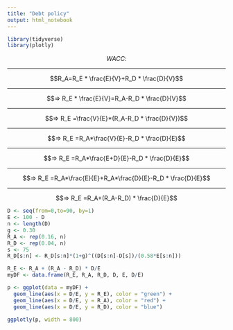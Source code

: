 ```yaml
---
title: "Debt policy"
output: html_notebook
---
```

```r
library(tidyverse)
library(plotly)
```


$$WACC:$$
<hr>
$$R_A=R_E * \frac{E}{V}+R_D * \frac{D}{V}$$
<hr>
$$=> R_E * \frac{E}{V}=R_A-R_D * \frac{D}{V}$$
<hr>
$$=> R_E =\frac{V}{E}*(R_A-R_D * \frac{D}{V})$$
<hr>
$$=> R_E =R_A*\frac{V}{E}-R_D * \frac{D}{E}$$
<hr>
$$=> R_E =R_A*\frac{E+D}{E}-R_D * \frac{D}{E}$$
<hr>
$$=> R_E =R_A*\frac{E}{E}+R_A*\frac{D}{E}-R_D * \frac{D}{E}$$
<hr>
$$=> R_E =R_A+(R_A-R_D) * \frac{D}{E}$$

```r
D <- seq(from=0,to=90, by=1)
E <- 100 - D
n <- length(D)
g <- 0.30
R_A <- rep(0.16, n)
R_D <- rep(0.04, n)
s <- 75
R_D[s:n] <- R_D[s:n]*(1+g)^((D[s:n]-D[s])/(0.58*E[s:n]))

R_E <- R_A + (R_A - R_D) * D/E
myDF <- data.frame(R_E, R_A, R_D, D, E, D/E)

p <- ggplot(data = myDF) +
  geom_line(aes(x = D/E, y = R_E), color = "green") +
  geom_line(aes(x = D/E, y = R_A), color = "red") +
  geom_line(aes(x = D/E, y = R_D), color = "blue")

ggplotly(p, width = 800)
```
